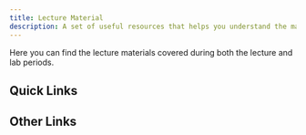 ```yaml
---
title: Lecture Material 
description: A set of useful resources that helps you understand the material.
---
```


Here you can find the lecture materials covered during both the lecture and lab periods.


## Quick Links

<CardGrid>	
    <LinkCard title="REST" href="rest/resources" />  
    <LinkCard title="Pagination & Filtering" href="pagination/rest-filtering" />  
    <LinkCard title="Securing Web Services" href="security/aa" />      
</CardGrid>

## Other Links
<CardGrid>	    
    <LinkCard title="Implementation" href="../implementation/result-pattern" />  		
    <LinkCard title="JavaScript" href="../javascript/ajax" />  		
</CardGrid>
